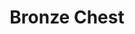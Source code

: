 ---
title: "Bronze Chest"
meta_title: "Bronze Chest craft"
description: "Craft de Bronze Chest"
rank: "s"
draft: false
name: "Bronze Chest"
recipe_img: "https://wiki.pokexgames.com/images/d/df/Bronze_Chest.png"
level: 100
craft_time: 10800
result: 1
value_npc: 1
ingredients:
  - name: "Corrupted Gold Bar"
    quantity: 12
    item_img: "https://wiki.pokexgames.com/images/9/9d/Corrupted_Gold_Bar.png"
    value_npc: 1
  - name: "Savage Fin"
    quantity: 11
    item_img: "https://wiki.pokexgames.com/images/9/9e/Savage_Fin.png"
    value_npc: 1
  - name: "Black Lucky Charm"
    quantity: 10
    item_img: "https://wiki.pokexgames.com/images/b/b0/Black_Lucky_Charm.png"
    value_npc: 1
  - name: "Toxic Gosme"
    quantity: 10
    item_img: "https://wiki.pokexgames.com/images/c/ca/Toxic_Gosme.png"
    value_npc: 1
---